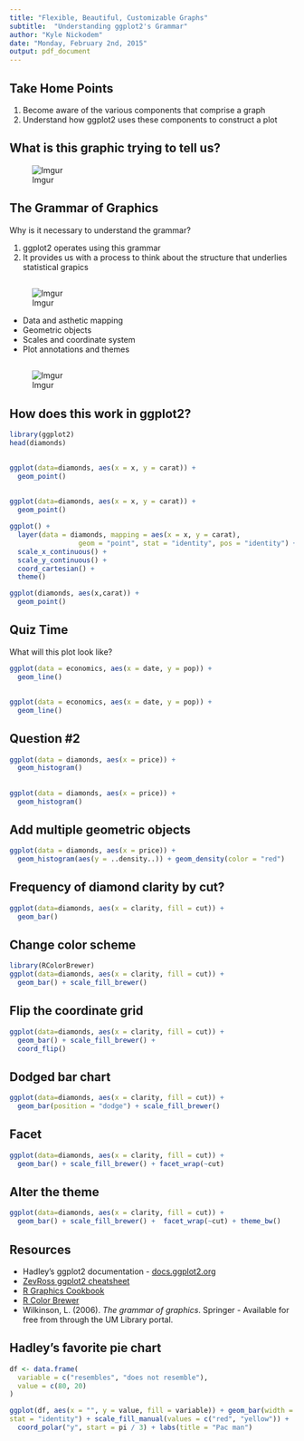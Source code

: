 ---
title: "Flexible, Beautiful, Customizable Graphs"
subtitle:  "Understanding ggplot2's Grammar"
author: "Kyle Nickodem"
date: "Monday, February 2nd, 2015"
output: pdf_document
---

## Take Home Points

1. Become aware of the various components that comprise a graph
2. Understand how ggplot2 uses these components to construct a plot

## What is this graphic trying to tell us?
![Imgur](http://i.imgur.com/q5UAEV2.png)


## The Grammar of Graphics
Why is it necessary to understand the grammar?

1. ggplot2 operates using this grammar
2. It provides us with a process to think about the structure that underlies statistical grapics

##
![Imgur](http://i.imgur.com/aLOMwJ0.png)

- Data and asthetic mapping
- Geometric objects
- Scales and coordinate system
- Plot annotations and themes

##
![Imgur](http://i.imgur.com/IDAnlcF.png)

## How does this work in ggplot2?

```{r}
library(ggplot2)
head(diamonds)
```


##
```{r}
ggplot(data=diamonds, aes(x = x, y = carat)) +
  geom_point()
```

##
```{r, eval=FALSE}
ggplot(data=diamonds, aes(x = x, y = carat)) +
  geom_point()
```

```{r, eval=FALSE}
ggplot() +
  layer(data = diamonds, mapping = aes(x = x, y = carat), 
                 geom = "point", stat = "identity", pos = "identity") + 
  scale_x_continuous() + 
  scale_y_continuous() + 
  coord_cartesian() +
  theme()
```

```{r, eval=FALSE}
ggplot(diamonds, aes(x,carat)) +
  geom_point()
```

## Quiz Time
What will this plot look like?

```{r, eval=FALSE}
ggplot(data = economics, aes(x = date, y = pop)) + 
  geom_line()
```

##
```{r}
ggplot(data = economics, aes(x = date, y = pop)) + 
  geom_line()
```

## Question #2

```{r, eval=FALSE}
ggplot(data = diamonds, aes(x = price)) + 
  geom_histogram()

```

##
```{r, message=FALSE}
ggplot(data = diamonds, aes(x = price)) + 
  geom_histogram()

```

## Add multiple geometric objects
```{r, message=FALSE}
ggplot(data = diamonds, aes(x = price)) + 
  geom_histogram(aes(y = ..density..)) + geom_density(color = "red")

```


## Frequency of diamond clarity by cut?
```{r}
ggplot(data=diamonds, aes(x = clarity, fill = cut)) +
  geom_bar()
```

## Change color scheme
```{r}
library(RColorBrewer)
ggplot(data=diamonds, aes(x = clarity, fill = cut)) +
  geom_bar() + scale_fill_brewer()
```

## Flip the coordinate grid
```{r}
ggplot(data=diamonds, aes(x = clarity, fill = cut)) +
  geom_bar() + scale_fill_brewer() + 
  coord_flip()
```

## Dodged bar chart
```{r}
ggplot(data=diamonds, aes(x = clarity, fill = cut)) +
  geom_bar(position = "dodge") + scale_fill_brewer()
```

## Facet
```{r}
ggplot(data=diamonds, aes(x = clarity, fill = cut)) +
  geom_bar() + scale_fill_brewer() + facet_wrap(~cut)
```

## Alter the theme
```{r}
ggplot(data=diamonds, aes(x = clarity, fill = cut)) +
  geom_bar() + scale_fill_brewer() +  facet_wrap(~cut) + theme_bw()
```


## Resources
- Hadley's ggplot2 documentation - [docs.ggplot2.org](http://docs.ggplot2.org/current/)
- [ZevRoss ggplot2 cheatsheet](http://zevross.com/blog/2014/08/04/beautiful-plotting-in-r-a-ggplot2-cheatsheet-3/)
- [R Graphics Cookbook](http://www.cookbook-r.com/Graphs/)
- [R Color Brewer](http://colorbrewer2.org/)
- Wilkinson, L. (2006). *The grammar of graphics*. Springer - Available for free from through the UM Library portal.

## Hadley's favorite pie chart
```{r, echo=FALSE}
df <- data.frame(
  variable = c("resembles", "does not resemble"),
  value = c(80, 20)
)
```

```{r}
ggplot(df, aes(x = "", y = value, fill = variable)) + geom_bar(width = 1,
stat = "identity") + scale_fill_manual(values = c("red", "yellow")) +
  coord_polar("y", start = pi / 3) + labs(title = "Pac man")
```


